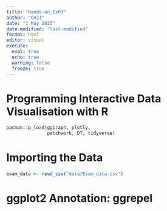 ```yaml
---
title: "Hands-on_Ex03"
author: "CHJ1"
date: "1 May 2025"
date-modified: "last-modified"
format: html
editor: visual
execute:
  eval: true
  echo: true
  warning: false
  freeze: true
---
```


# Programming Interactive Data Visualisation with R

```r
pacman::p_load(ggiraph, plotly, 
               patchwork, DT, tidyverse) 
```

# Importing the Data

```r
exam_data <- read_csv("data/Exam_data.csv")
```

# ggplot2 Annotation: ggrepel

```r

```

